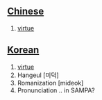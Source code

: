 == [[Chinese]] ==
# [[virtue]]

== [[Korean]] ==
# [[virtue]]
# Hangeul [미덕]
# Romanization [mideok]
# Pronunciation .. in SAMPA?